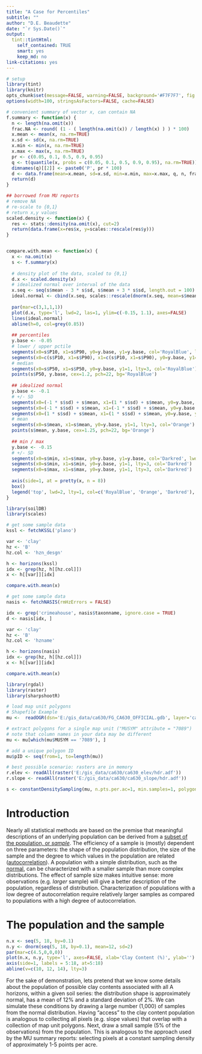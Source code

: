 ```yaml
---
title: "A Case for Percentiles"
subtitle: ""
author: "D.E. Beaudette"
date: "`r Sys.Date()`"
output:
  tint::tintHtml: 
    self_contained: TRUE
    smart: yes
    keep_md: no
link-citations: yes
---
```


```r
# setup
library(tint)
library(knitr)
opts_chunk$set(message=FALSE, warning=FALSE, background='#F7F7F7', fig.retina=2, dev='png', tidy=FALSE, verbose=FALSE, cache = FALSE)
options(width=100, stringsAsFactors=FALSE, cache=FALSE)
```


```r
# convenient summary of vector x, can contain NA
f.summary <- function(x) {
  n <- length(na.omit(x))
  frac.NA <- round( (1 - ( length(na.omit(x)) / length(x) ) ) * 100)
  x.mean <- mean(x, na.rm=TRUE)
  x.sd <- sd(x, na.rm=TRUE)
  x.min <- min(x, na.rm=TRUE)
  x.max <- max(x, na.rm=TRUE)
  pr <- c(0.05, 0.1, 0.5, 0.9, 0.95)
  q <- t(quantile(x, probs = c(0.05, 0.1, 0.5, 0.9, 0.95), na.rm=TRUE))
  dimnames(q)[[2]] <- paste0('P', pr * 100)
  d <- data.frame(mean=x.mean, sd=x.sd, min=x.min, max=x.max, q, n, frac.NA)
  return(d)
}

## borrowed from MU reports
# remove NA
# re-scale to {0,1}
# return x,y values
scaled.density <- function(x) {
  res <- stats::density(na.omit(x), cut=2)
  return(data.frame(x=res$x, y=scales::rescale(res$y)))
}


compare.with.mean <- function(x) {
  x <- na.omit(x)
  s <- f.summary(x)
  
  # density plot of the data, scaled to {0,1}
  d.x <- scaled.density(x)
  # idealized normal over interval of the data
  x.seq <- seq(s$mean - 3 * s$sd, s$mean + 3 * s$sd, length.out = 100)
  ideal.normal <- cbind(x.seq, scales::rescale(dnorm(x.seq, mean=s$mean, sd=s$sd)))
  
  par(mar=c(3,1,1,1))
  plot(d.x, type='l', lwd=2, las=1, ylim=c(-0.15, 1.1), axes=FALSE)
  lines(ideal.normal)
  abline(h=0, col=grey(0.85))
  
  ## percentiles
  y.base <- -0.05
  # lower / upper pctile
  segments(x0=s$P10, x1=s$P90, y0=y.base, y1=y.base, col='RoyalBlue', lwd=2)
  segments(x0=c(s$P10, x1=s$P90), x1=c(s$P10, x1=s$P90), y0=y.base, y1=1, lty=3, col='RoyalBlue')
  # median
  segments(x0=s$P50, x1=s$P50, y0=y.base, y1=1, lty=3, col='RoyalBlue')
  points(s$P50, y.base, cex=1.2, pch=22, bg='RoyalBlue')
  
  ## idealized normal
  y.base <- -0.1
  # +/- SD
  segments(x0=(-1 * s$sd) + s$mean, x1=(1 * s$sd) + s$mean, y0=y.base, y1=y.base, col='Orange', lwd=2)
  segments(x0=(-1 * s$sd) + s$mean, x1=(-1 * s$sd) + s$mean, y0=y.base, y1=1, lty=3, col='Orange')
  segments(x0=(1 * s$sd) + s$mean, x1=(1 * s$sd) + s$mean, y0=y.base, y1=1, lty=3, col='Orange')
  # mean
  segments(x0=s$mean, x1=s$mean, y0=y.base, y1=1, lty=3, col='Orange')
  points(s$mean, y.base, cex=1.25, pch=22, bg='Orange')
  
  ## min / max
  y.base <- -0.15
  # +/- SD
  segments(x0=s$min, x1=s$max, y0=y.base, y1=y.base, col='Darkred', lwd=2)
  segments(x0=s$min, x1=s$min, y0=y.base, y1=1, lty=3, col='Darkred')
  segments(x0=s$max, x1=s$max, y0=y.base, y1=1, lty=3, col='Darkred')
  
  axis(side=1, at = pretty(x, n = 8))
  box()
  legend('top', lwd=2, lty=1, col=c('RoyalBlue', 'Orange', 'Darkred'), legend = c('Percentiles', 'Mean +/- SD', 'Min / Max'), horiz=TRUE, bty='n')
}

```



```r
library(soilDB)
library(scales)

# get some sample data
kssl <- fetchKSSL('plano')

var <- 'clay'
hz <- 'B'
hz.col <- 'hzn_desgn'

h <- horizons(kssl)
idx <- grep(hz, h[[hz.col]])
x <- h[[var]][idx]

compare.with.mean(x)

```

```r
# get some sample data
nasis <- fetchNASIS(rmHzErrors = FALSE)

idx <- grep('crimeahouse', nasis$taxonname, ignore.case = TRUE)
d <- nasis[idx, ]

var <- 'clay'
hz <- 'B'
hz.col <- 'hzname'

h <- horizons(nasis)
idx <- grep(hz, h[[hz.col]])
x <- h[[var]][idx]

compare.with.mean(x)
```



```r
library(rgdal)
library(raster)
library(sharpshootR)

# load map unit polygons
# Shapefile Example
mu <-  readOGR(dsn='E:/gis_data/ca630/FG_CA630_OFFICIAL.gdb', layer='ca630_a', stringsAsFactors = FALSE)

# extract polygons for a single map unit ("MUSYM" attribute = "7089")
# note that column names in your data may be different
mu <- mu[which(mu$MUSYM == '7089'), ]

# add a unique polygon ID
mu$pID <- seq(from=1, to=length(mu))

# best possible scenario: rasters are in memory
r.elev <- readAll(raster('E:/gis_data/ca630/ca630_elev/hdr.adf'))
r.slope <- readAll(raster('E:/gis_data/ca630/ca630_slope/hdr.adf'))

s <- constantDensitySampling(mu, n.pts.per.ac=1, min.samples=1, polygon.id='pID')
```

# Introduction

Nearly all statistical methods are based on the premise that meaningful descriptions of an underlying population can be derived from a [subset of the population, or  *sample*](https://en.wikipedia.org/wiki/Sampling_(statistics)). The efficiency of a sample is (mostly) dependent on three parameters: the shape of the population distribution, the size of the sample and the degree to which values in the population are related ([autocorrelation](https://en.wikipedia.org/wiki/Autocorrelation)). A population with a simple distribution, such as the [normal](https://en.wikipedia.org/wiki/Normal_distribution), can be characterized with a smaller sample than more complex distributions. The effect of sample size makes intuitive sense: more observations (e.g. *larger* sample) will give a better description of the population, regardless of distribution. Characterization of populations with a low degree of autocorrelation require relatively larger samples as compared to populations with a high degree of autocorrelation.


# The population and the sample

```r
n.x <- seq(5, 18, by=0.1)
n.y <- dnorm(seq(5, 18, by=0.1), mean=12, sd=2)
par(mar=c(4.5,0,0,0))
plot(n.x, n.y, type='l', axes=FALSE, xlab='Clay Content (%)', ylab='')
axis(side=1, labels = 5:18, at=5:18)
abline(v=c(10, 12, 14), lty=3)
```

For the sake of demonstration, lets pretend that we know some details about the population of possible clay contents associated with all A horizons, within a given soil series: the distribution shape is approximately normal, has a mean of 12% and a standard deviation of 2%. We can simulate these conditions by drawing a large number (1,000) of samples from the normal distribution. Having "access" to the clay content population is analogous to collecting all pixels (e.g. slope values) that overlap with a collection of map unit polygons. Next, draw a small sample (5% of the observations) from the population. This is analogous to the approach used by the MU summary reports: selecting pixels at a constant sampling density of approximately 1-5 points per acre.





